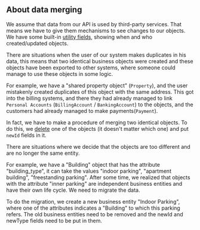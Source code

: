 ## About data merging

We assume that data from our API is used by third-party services.
That means we have to give them mechanisms to see changes to our objects.
We have some built-in [utility fields](docs/api/about#basic-object-properties),
showing when and who created/updated objects.

There are situations when the user of our system makes duplicates in his data,
this means that two identical business objects were created and these objects have been exported to other systems,
where someone could manage to use these objects in some logic.

For example, we have a "shared property object" (`Property`), and the user mistakenly created duplicates of this object
with the same address. This got into the billing systems,
and there they had already managed to link `Personal Accounts` (`BillingAccount` / `BankingAccount`) to the objects, and the customers had already managed to make payments(`Payment`).

In fact, we have to make a procedure of merging two identical objects.
To do this, we [delete](/docs/api/soft-delete) one of the objects (it doesn't matter which one) and put `newId` fields in it.

There are situations where we decide that the objects are too different and are no longer the same entity.

For example, we have a "Building" object that has the attribute "building_type",
it can take the values "indoor parking", "apartment building", "freestanding parking".
After some time, we realized that objects with the attribute "inner parking" are independent business entities
and have their own life cycle. We need to migrate the data.

To do the migration, we create a new business entity "Indoor Parking",
where one of the attributes indicates a "Building" to which this parking refers.
The old business entities need to be removed and the newId and newType fields need to be put in them.